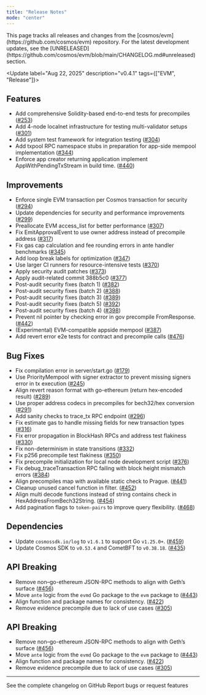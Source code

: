 ```yaml
---
title: "Release Notes"
mode: "center"
---
```


<Info>
  This page tracks all releases and changes from the [cosmos/evm](https://github.com/cosmos/evm) repository.
  For the latest development updates, see the [UNRELEASED](https://github.com/cosmos/evm/blob/main/CHANGELOG.md#unreleased) section.
</Info>

<Update label="Aug 22, 2025" description="v0.4.1" tags={["EVM", "Release"]}>
##  Features

* Add comprehensive Solidity-based end-to-end tests for precompiles ([#253](https://github.com/cosmos/evm/pull/253))
* Add 4-node localnet infrastructure for testing multi-validator setups ([#301](https://github.com/cosmos/evm/pull/301))
* Add system test framework for integration testing ([#304](https://github.com/cosmos/evm/pull/304))
* Add txpool RPC namespace stubs in preparation for app-side mempool implementation ([#344](https://github.com/cosmos/evm/pull/344))
* Enforce app creator returning application implement AppWithPendingTxStream in build time. ([#440](https://github.com/cosmos/evm/pull/440))

##  Improvements

* Enforce single EVM transaction per Cosmos transaction for security ([#294](https://github.com/cosmos/evm/pull/294))
* Update dependencies for security and performance improvements ([#299](https://github.com/cosmos/evm/pull/299))
* Preallocate EVM access_list for better performance ([#307](https://github.com/cosmos/evm/pull/307))
* Fix EmitApprovalEvent to use owner address instead of precompile address ([#317](https://github.com/cosmos/evm/pull/317))
* Fix gas cap calculation and fee rounding errors in ante handler benchmarks ([#345](https://github.com/cosmos/evm/pull/345))
* Add loop break labels for optimization ([#347](https://github.com/cosmos/evm/pull/347))
* Use larger CI runners for resource-intensive tests ([#370](https://github.com/cosmos/evm/pull/370))
* Apply security audit patches ([#373](https://github.com/cosmos/evm/pull/373))
* Apply audit-related commit 388b5c0 ([#377](https://github.com/cosmos/evm/pull/377))
* Post-audit security fixes (batch 1) ([#382](https://github.com/cosmos/evm/pull/382))
* Post-audit security fixes (batch 2) ([#388](https://github.com/cosmos/evm/pull/388))
* Post-audit security fixes (batch 3) ([#389](https://github.com/cosmos/evm/pull/389))
* Post-audit security fixes (batch 5) ([#392](https://github.com/cosmos/evm/pull/392))
* Post-audit security fixes (batch 4) ([#398](https://github.com/cosmos/evm/pull/398))
* Prevent nil pointer by checking error in gov precompile FromResponse. ([#442](https://github.com/cosmos/evm/pull/442))
* (Experimental) EVM-compatible appside mempool ([#387](https://github.com/cosmos/evm/pull/387))
* Add revert error e2e tests for contract and precompile calls ([#476](https://github.com/cosmos/evm/pull/476))

##  Bug Fixes

* Fix compilation error in server/start.go ([#179](https://github.com/cosmos/evm/pull/179))
* Use PriorityMempool with signer extractor to prevent missing signers error in tx execution ([#245](https://github.com/cosmos/evm/pull/245))
* Align revert reason format with go-ethereum (return hex-encoded result) ([#289](https://github.com/cosmos/evm/pull/289))
* Use proper address codecs in precompiles for bech32/hex conversion ([#291](https://github.com/cosmos/evm/pull/291))
* Add sanity checks to trace_tx RPC endpoint ([#296](https://github.com/cosmos/evm/pull/296))
* Fix estimate gas to handle missing fields for new transaction types ([#316](https://github.com/cosmos/evm/pull/316))
* Fix error propagation in BlockHash RPCs and address test flakiness ([#330](https://github.com/cosmos/evm/pull/330))
* Fix non-determinism in state transitions ([#332](https://github.com/cosmos/evm/pull/332))
* Fix p256 precompile test flakiness ([#350](https://github.com/cosmos/evm/pull/350))
* Fix precompile initialization for local node development script ([#376](https://github.com/cosmos/evm/pull/376))
* Fix debug_traceTransaction RPC failing with block height mismatch errors ([#384](https://github.com/cosmos/evm/pull/384))
* Align precompiles map with available static check to Prague. ([#441](https://github.com/cosmos/evm/pull/441))
* Cleanup unused cancel function in filter. ([#452](https://github.com/cosmos/evm/pull/452))
* Align multi decode functions instead of string contains check in HexAddressFromBech32String. ([#454](https://github.com/cosmos/evm/pull/454))
* Add pagination flags to `token-pairs` to improve query flexibility. ([#468](https://github.com/cosmos/evm/pull/468))

##  Dependencies

* Update `cosmossdk.io/log` to `v1.6.1` to support Go `v1.25.0+`. ([#459](https://github.com/cosmos/evm/pull/459))
* Update Cosmos SDK to `v0.53.4` and CometBFT to `v0.38.18`. ([#435](https://github.com/cosmos/evm/pull/435))

##  API Breaking

* Remove non–go-ethereum JSON-RPC methods to align with Geth’s surface ([#456](https://github.com/cosmos/evm/pull/456))
* Move `ante` logic from the `evmd` Go package to the `evm` package to ([#443](https://github.com/cosmos/evm/pull/443))
* Align function and package names for consistency. ([#422](https://github.com/cosmos/evm/pull/422))
* Remove evidence precompile due to lack of use cases ([#305](https://github.com/cosmos/evm/pull/305))

##  API Breaking

* Remove non–go-ethereum JSON-RPC methods to align with Geth’s surface ([#456](https://github.com/cosmos/evm/pull/456))
* Move `ante` logic from the `evmd` Go package to the `evm` package to ([#443](https://github.com/cosmos/evm/pull/443))
* Align function and package names for consistency. ([#422](https://github.com/cosmos/evm/pull/422))
* Remove evidence precompile due to lack of use cases ([#305](https://github.com/cosmos/evm/pull/305))
</Update>

---

<CardGroup cols={2}>
  <Card title="View Full Changelog" icon="github" href="https://github.com/cosmos/evm/blob/main/CHANGELOG.md">
    See the complete changelog on GitHub
  </Card>
  <Card title="Report Issues" icon="bug" href="https://github.com/cosmos/evm/issues">
    Report bugs or request features
  </Card>
</CardGroup>
